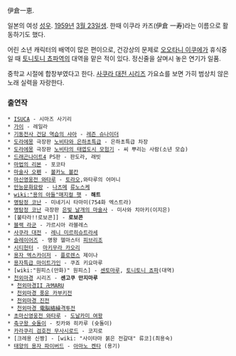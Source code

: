 伊倉一恵. 

일본의 여성 [[성우]]. [[1959년]] [[3월 23일]]생. 한때 이쿠라 카즈(伊倉 一寿)라는 이름으로 활동하기도 했다. 

어린 소년 캐릭터의 배역이 많은 편이으로, 건강상의 문제로 [[오오타니 이쿠에]]가 휴식중일 때 [[토니토니 쵸파]]역의 대역을 맡은 적이 있다. 정신줄을 살며시 놓은 연기가 일품.

중학교 시절에 합창부였다고 한다. [[사쿠라 대전 시리즈]] 가요쇼를 보면 가히 범상치 않은 노래 실력을 자랑한다.

=== 출연작 ===
 * [[ISUCA]] - 시마즈 사기리
 * [[가이]] - 레일라
 * [[기동전사 건담 역습의 샤아]] - [[레즌 슈나이더]]
 * [[도라에몽]] 극장판 [[노비타와 은하초특급]] - 은하초특급 차장
 * [[도라에몽]] 극장판 [[노비타의 태엽도시 모험기]] - 씨 뿌리는 사람(소년 모습)
 * [[드래곤나이트4]] PS판 - 판도라, 래빗
 * [[마법의 리본]] - 포코타
 * [[마술사 오펜]] - [[볼카노 볼칸]]
 * [[마신영웅전 와타루]] - [[토라오]],와타루의 어머니
 * [[만능문화묘랑]] - [[나츠메]] [[류노스케]]
 * [[wiki:"용의 아들"매지컬 햇]] - '''해트'''
 * [[명탐정 코난]] - 미네기시 타마미(754화 엑스트라)
 * [[명탐정 코난]] 극장판 [[은빛 날개의 마술사]] - 미사와 치아키(이지은)
 * [불타라!!로보콘]] - '''로보콘'''
 * [[블랙 라군]] - 가르시아 라블레스
 * [[사쿠라 대전]] - [[레니 미르히슈트라세]]
 * [[슬레이어즈]] - 명왕 헬마스터 [[피브리조]]
 * [[시티헌터]] - [[마키무라 카오리]]
 * [[용자 엑스카이저]] - [[플로렌스]] 제이나
 * [[용자특급 마이트가인]] - 쿠죠 키요마루
 * [wiki:"원피스(만화)" 원피스] - [[센토마루]], [[토니토니 쵸파]](대역)
 * [[천외마경]] 시리즈 - '''센고쿠 만지마루'''
  * [[천외마경II 卍MARU]]
  * [[천외마경 풍운 카부키전]]
  * [[천외마경 진전]]
  * [[천외마경 電脳絡繰격투전]]
 * [[초마신영웅전 와타루]] - [[도날카미 여왕]]
 * [[축구왕 슛돌이]] - 킷카와 히카루 (슛돌이)
 * [[카라쿠리 검호전 무사시로드]] - 코지로
 * [크레용 신짱] - [wiki: "사이타마 붉은 전갈대" 류코](최용숙)
 * [[태양의 용자 파이버드]] - [[아마노 켄타]] (용기)
